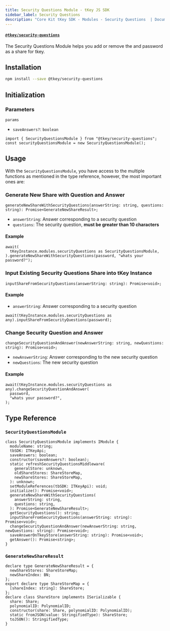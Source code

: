 ```yaml
---
title: Security Questions Module - tKey JS SDK
sidebar_label: Security Questions
description: "Core Kit tKey SDK - Modules - Security Questions  | Documentation - Web3Auth"
---
```


#### [`@tkey/security-questions`](https://npmjs.com/package/@tkey/security-questions)

The Security Questions Module helps you add or remove the and password as a share for tkey.

## Installation

```bash npm2yarn
npm install --save @tkey/security-questions
```

## Initialization

### Parameters

`params`

- `saveAnswers?`: `boolean`

```tsx
import { SecurityQuestionsModule } from "@tkey/security-questions";
const securityQuestionsModule = new SecurityQuestionsModule();
```

## Usage

With the `SecurityQuestionsModule`, you have access to the multiple functions as mentioned in the
type reference, however, the most important ones are:

### Generate New Share with Question and Answer

`generateNewShareWithSecurityQuestions(answerString: string, questions: string): Promise<GenerateNewShareResult>;`

- `answerString`: Answer corresponding to a security question
- `questions`: The security question, **must be greater than 10 characters**

#### Example

```tsx
await(
  tKeyInstance.modules.securityQuestions as SecurityQuestionsModule,
).generateNewShareWithSecurityQuestions(password, "whats your password?");
```

### Input Existing Security Questions Share into tKey Instance

`inputShareFromSecurityQuestions(answerString: string): Promise<void>;`

#### Example

- `answerString`: Answer corresponding to a security question

```tsx
await(tKeyInstance.modules.securityQuestions as any).inputShareFromSecurityQuestions(password);
```

### Change Security Question and Answer

`changeSecurityQuestionAndAnswer(newAnswerString: string, newQuestions: string): Promise<void>;`

- `newAnswerString`: Answer corresponding to the new security question
- `newQuestions`: The new security question

#### Example

```tsx
await(tKeyInstance.modules.securityQuestions as any).changeSecurityQuestionAndAnswer(
  password,
  "whats your password?",
);
```

## Type Reference

### `SecurityQuestionsModule`

```tsx
class SecurityQuestionsModule implements IModule {
  moduleName: string;
  tbSDK: ITKeyApi;
  saveAnswers: boolean;
  constructor(saveAnswers?: boolean);
  static refreshSecurityQuestionsMiddleware(
    generalStore: unknown,
    oldShareStores: ShareStoreMap,
    newShareStores: ShareStoreMap,
  ): unknown;
  setModuleReferences(tbSDK: ITKeyApi): void;
  initialize(): Promise<void>;
  generateNewShareWithSecurityQuestions(
    answerString: string,
    questions: string,
  ): Promise<GenerateNewShareResult>;
  getSecurityQuestions(): string;
  inputShareFromSecurityQuestions(answerString: string): Promise<void>;
  changeSecurityQuestionAndAnswer(newAnswerString: string, newQuestions: string): Promise<void>;
  saveAnswerOnTkeyStore(answerString: string): Promise<void>;
  getAnswer(): Promise<string>;
}
```

### `GenerateNewShareResult`

```tsx
declare type GenerateNewShareResult = {
  newShareStores: ShareStoreMap;
  newShareIndex: BN;
};
export declare type ShareStoreMap = {
  [shareIndex: string]: ShareStore;
};
declare class ShareStore implements ISerializable {
  share: Share;
  polynomialID: PolynomialID;
  constructor(share: Share, polynomialID: PolynomialID);
  static fromJSON(value: StringifiedType): ShareStore;
  toJSON(): StringifiedType;
}
```
